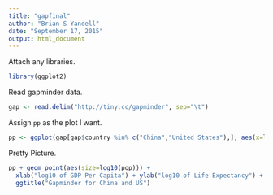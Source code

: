```yaml
---
title: "gapfinal"
author: "Brian S Yandell"
date: "September 17, 2015"
output: html_document
---
```


Attach any libraries.

```r
library(ggplot2)
```

Read gapminder data.

```r
gap <- read.delim("http://tiny.cc/gapminder", sep="\t")
```

Assign `pp` as the plot I want.

```r
pp <- ggplot(gap[gap$country %in% c("China","United States"),], aes(x=log10(gdpPercap), y=log10(lifeExp), color=country)) + geom_path()
```

Pretty Picture.

```r
pp + geom_point(aes(size=log10(pop))) +
  xlab("log10 of GDP Per Capita") + ylab("log10 of Life Expectancy") +
  ggtitle("Gapminder for China and US")
```
